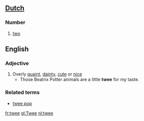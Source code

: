 ==[[Dutch]]==
===Number===
#[[two]]

==English==
===Adjective===
#Overly [[quaint]], [[dainty]], [[cute]] or [[nice]]
#* Those Beatrix Potter animals are a little '''twee''' for my taste.
===Related terms===
* [[twee pop]]

[[fr:twee]]
[[gl:Twee]]
[[nl:twee]]